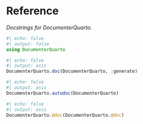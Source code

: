 # Reference

_Docstrings for DocumenterQuarto._

```julia
#| echo: false
#| output: false
using DocumenterQuarto
```


```julia
#| echo: false
#| output: asis
DocumenterQuarto.doc(DocumenterQuarto, :generate)
```

```julia
#| echo: false
#| output: asis
DocumenterQuarto.autodoc(DocumenterQuarto)
```

```julia
#| echo: false
#| output: asis
DocumenterQuarto.@doc(DocumenterQuarto.@doc)
```
